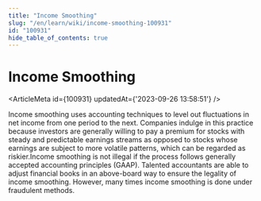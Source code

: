```yaml
---
title: "Income Smoothing"
slug: "/en/learn/wiki/income-smoothing-100931"
id: "100931"
hide_table_of_contents: true
---
```



# Income Smoothing

<ArticleMeta id={100931} updatedAt={'2023-09-26 13:58:51'} />
<div className='border-solid border-b border-t-0 my-4 border-[var(--ifm-color-gray-300)]' />

Income smoothing uses accounting techniques to level out fluctuations in net income from one period to the next. Companies indulge in this practice because investors are generally willing to pay a premium for stocks with steady and predictable earnings streams as opposed to stocks whose earnings are subject to more volatile patterns, which can be regarded as riskier.Income smoothing is not illegal if the process follows generally accepted accounting principles (GAAP). Talented accountants are able to adjust financial books in an above-board way to ensure the legality of income smoothing. However, many times income smoothing is done under fraudulent methods.
